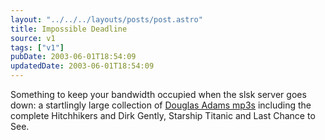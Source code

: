 ```yaml
---
layout: "../../../layouts/posts/post.astro"
title: Impossible Deadline
source: v1
tags: ["v1"]
pubDate: 2003-06-01T18:54:09
updatedDate: 2003-06-01T18:54:09
---
```


Something to keep your bandwidth occupied when the slsk server goes down: a startlingly large collection of [Douglas Adams mp3s][1] including the complete Hitchhikers and Dirk Gently, Starship Titanic and Last Chance to See.

[1]: http://mediawhore.wi2600.org/audio/mp3/Douglas_Adams/ "wi2600.org: Douglas Adams media archive"
